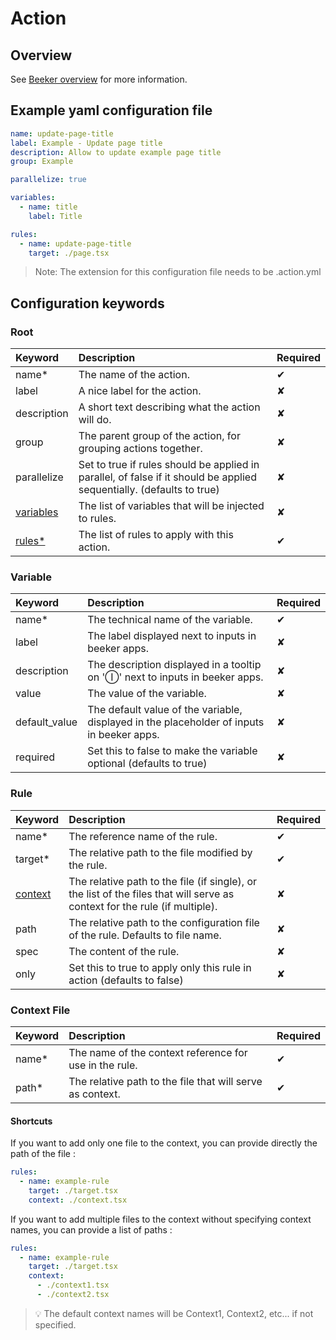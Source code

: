 # Action

## Overview

See [Beeker overview](/) for more information.

## Example yaml configuration file

```yml filename="update-page-title.action.yml" copy
name: update-page-title
label: Example - Update page title
description: Allow to update example page title
group: Example

parallelize: true

variables:
  - name: title
    label: Title

rules:
  - name: update-page-title
    target: ./page.tsx
```

> Note: The extension for this configuration file needs to be .action.yml

## Configuration keywords

### Root

| Keyword                      | Description                                                                                                           | Required |
| :--------------------------- | :-------------------------------------------------------------------------------------------------------------------- | :------- |
| name\*                       | The name of the action.                                                                                               | ✔        |
| label                        | A nice label for the action.                                                                                          | ✘        |
| description                  | A short text describing what the action will do.                                                                      | ✘        |
| group                        | The parent group of the action, for grouping actions together.                                                        | ✘        |
| parallelize                  | Set to true if rules should be applied in parallel, of false if it should be applied sequentially. (defaults to true) | ✘        |
| [variables](action#variable) | The list of variables that will be injected to rules.                                                                 | ✘        |
| [rules\*](action#rule)       | The list of rules to apply with this action.                                                                          | ✔        |

### Variable

| Keyword       | Description                                                                               | Required |
| :------------ | :---------------------------------------------------------------------------------------- | :------- |
| name\*        | The technical name of the variable.                                                       | ✔        |
| label         | The label displayed next to inputs in beeker apps.                                        | ✘        |
| description   | The description displayed in a tooltip on 'Ⓘ' next to inputs in beeker apps.              | ✘        |
| value         | The value of the variable.                                                                | ✘        |
| default_value | The default value of the variable, displayed in the placeholder of inputs in beeker apps. | ✘        |
| required      | Set this to false to make the variable optional (defaults to true)                        | ✘        |

### Rule

| Keyword                        | Description                                                                                                                | Required |
| :----------------------------- | :------------------------------------------------------------------------------------------------------------------------- | :------- |
| name\*                         | The reference name of the rule.                                                                                            | ✔        |
| target\*                       | The relative path to the file modified by the rule.                                                                        | ✔        |
| [context](action#context-file) | The relative path to the file (if single), or the list of the files that will serve as context for the rule (if multiple). | ✘        |
| path                           | The relative path to the configuration file of the rule. Defaults to file name.                                            | ✘        |
| spec                           | The content of the rule.                                                                                                   | ✘        |
| only                           | Set this to true to apply only this rule in action (defaults to false)                                                     | ✘        |

### Context File

| Keyword | Description                                               | Required |
| :------ | :-------------------------------------------------------- | :------- |
| name\*  | The name of the context reference for use in the rule.    | ✔        |
| path\*  | The relative path to the file that will serve as context. | ✔        |

#### Shortcuts

If you want to add only one file to the context, you can provide directly the path of the file :

```yml
rules:
  - name: example-rule
    target: ./target.tsx
    context: ./context.tsx
```

If you want to add multiple files to the context without specifying context names, you can provide a list of paths :

```yml
rules:
  - name: example-rule
    target: ./target.tsx
    context:
      - ./context1.tsx
      - ./context2.tsx
```

> 💡 The default context names will be Context1, Context2, etc... if not specified.
